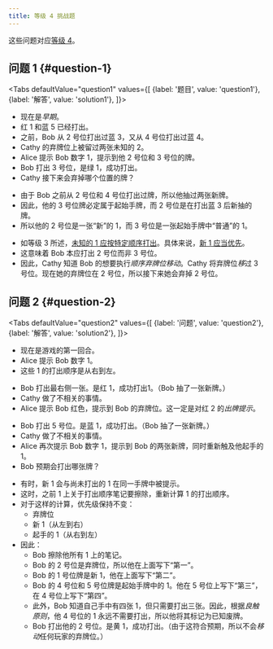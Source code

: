 ```yaml
---
title: 等级 4 挑战题
---
```




这些问题对应[等级 4](../level-4.mdx)。

## 问题 1 \{#question-1\}

<Tabs
  defaultValue="question1"
  values={[
    {label: '题目', value: 'question1'},
    {label: '解答', value: 'solution1'},
  ]}>
<TabItem value="question1">

- 现在是*早期*。
- 红 1 和蓝 5 已经打出。
- 之前，Bob 从 2 号位打出过蓝 3，又从 4 号位打出过蓝 4。
- Cathy 的弃牌位上被留过两张未知的 2。
- Alice 提示 Bob 数字 1，提示到他 2 号位和 3 号位的牌。
- Bob 打出 3 号位，是绿 1，成功打出。
- Cathy 接下来会弃掉哪个位置的牌？

<Question1 />

</TabItem>
<TabItem value="solution1">

- 由于 Bob 之前从 2 号位和 4 号位打出过牌，所以他抽过两张新牌。
- 因此，他的 3 号位牌必定属于起始手牌，而 2 号位是在打出蓝 3 后新抽的牌。
- 所以他的 2 号位是一张“新”的 1，而 3 号位是一张起始手牌中“普通”的 1。

<Solution1Part1 />

- 如等级 3 所述，[未知的 1 应按特定顺序打出](../level-3.mdx#playing-multiple-1s)。具体来说，[新 1 应当优先](../level-3.mdx#part-2---the-fresh-1s-rule)。
- 这意味着 Bob 本应打出 2 号位而非 3 号位。
- 因此，Cathy 知道 Bob 的想要执行*顺序弃牌位移动*。Cathy 将弃牌位*移*过 3 号位。现在她的弃牌位在 2 号位，所以接下来她会弃掉 2 号位。

<Solution1Part2 />

</TabItem>
</Tabs>

## 问题 2 \{#question-2\}

<Tabs
  defaultValue="question2"
  values={[
    {label: '问题', value: 'question2'},
    {label: '解答', value: 'solution2'},
  ]}>
<TabItem value="question2">

- 现在是游戏的第一回合。
- Alice 提示 Bob 数字 1。
- 这些 1 的打出顺序是从右到左。

<Question2Part1 />

- Bob 打出最右侧一张。是红 1，成功打出1。（Bob 抽了一张新牌。）
- Cathy 做了不相关的事情。
- Alice 提示 Bob 红色，提示到 Bob 的弃牌位。这一定是对红 2 的*出牌提示*。

<Question2Part2 />

- Bob 打出 5 号位。是蓝 1，成功打出。（Bob 抽了一张新牌。）
- Cathy 做了不相关的事情。
- Alice 再次提示 Bob 数字 1，提示到 Bob 的两张新牌，同时重新触及他起手的 1。
- Bob 预期会打出哪张牌？

<Question2Part3 />

</TabItem>
<TabItem value="solution2">

- 有时，新 1 会与尚未打出的 1 在同一手牌中被提示。
- 这时，之前 1 上关于打出顺序笔记要擦除，重新计算 1 的打出顺序。
- 对于这样的计算，优先级保持不变：
  - 弃牌位
  - 新 1（从左到右）
  - 起手的 1（从右到左）
- 因此：
  - Bob 擦除他所有 1 上的笔记。
  - Bob 的 2 号位是弃牌位，所以他在上面写下“第一”。
  - Bob 的 1 号位牌是新 1，他在上面写下“第二”。
  - Bob 的 4 号位和 5 号位牌是起始手牌中的 1。他在 5 号位上写下“第三”，在 4 号位上写下“第四”。
  - 此外，Bob 知道自己手中有四张 1，但只需要打出三张。因此，根据*良触原则*，他 4 号位的 1 永远不需要打出，所以他将其标记为已知废牌。
  - Bob 打出他的 2 号位。是黄 1，成功打出。（由于这符合预期，所以不会*移动*任何玩家的弃牌位。）

<Solution2 />

</TabItem>
</Tabs>
